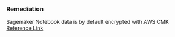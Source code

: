 ### Remediation

Sagemaker Notebook data is by default encrypted with AWS CMK
[Reference Link](https://docs.aws.amazon.com/sagemaker/latest/dg/encryption-at-rest.html)
